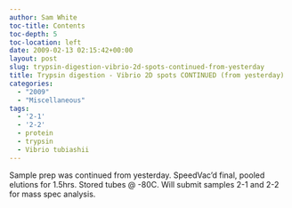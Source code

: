 ```yaml
---
author: Sam White
toc-title: Contents
toc-depth: 5
toc-location: left
date: 2009-02-13 02:15:42+00:00
layout: post
slug: trypsin-digestion-vibrio-2d-spots-continued-from-yesterday
title: Trypsin digestion - Vibrio 2D spots CONTINUED (from yesterday)
categories:
  - "2009"
  - "Miscellaneous"
tags:
  - '2-1'
  - '2-2'
  - protein
  - trypsin
  - Vibrio tubiashii
---
```


Sample prep was continued from yesterday. SpeedVac'd final, pooled elutions for 1.5hrs. Stored tubes @ -80C. Will submit samples 2-1 and 2-2 for mass spec analysis.
